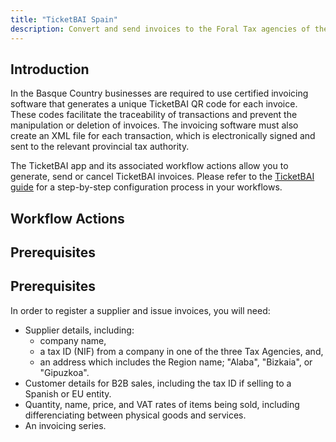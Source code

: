 ```yaml
---
title: "TicketBAI Spain"
description: Convert and send invoices to the Foral Tax agencies of the Basque Country using the TicketBAI system.
---
```



## Introduction

In the Basque Country businesses are required to use certified invoicing software that generates a unique TicketBAI QR code for each invoice. These codes facilitate the traceability of transactions and prevent the manipulation or deletion of invoices. The invoicing software must also create an XML file for each transaction, which is electronically signed and sent to the relevant provincial tax authority.

The TicketBAI app and its associated workflow actions allow you to  generate, send or cancel TicketBAI invoices. Please refer to the [TicketBAI guide](/guides/countries/es-ticketbai) for a step-by-step configuration process in your workflows.


## Workflow Actions

<CardGroup cols={2}>
 <Card1 />
 <Card2 />
 <Card3 />
</CardGroup>

## Prerequisites

## Prerequisites

In order to register a supplier and issue invoices, you will need:

- Supplier details, including:
  - company name,
  - a tax ID (NIF) from a company in one of the three Tax Agencies, and,
  - an address which includes the Region name; "Alaba", "Bizkaia", or "Gipuzkoa".
- Customer details for B2B sales, including the tax ID if selling to a Spanish or EU entity.
- Quantity, name, price, and VAT rates of items being sold, including differenciating between physical goods and services.
- An invoicing series.
